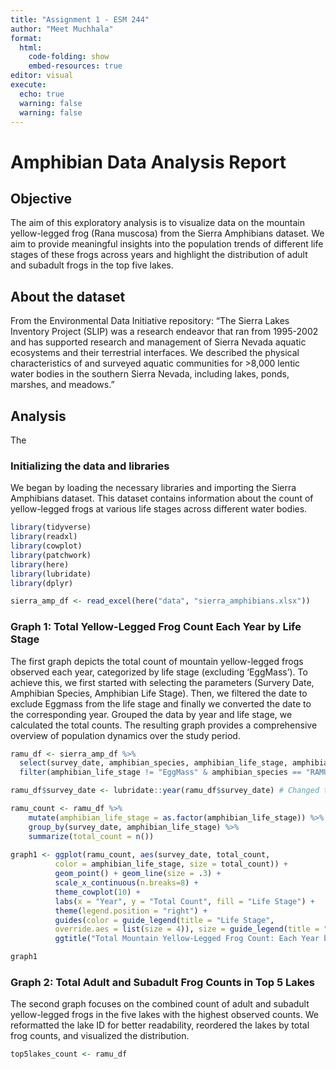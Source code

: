 ```yaml
---
title: "Assignment 1 - ESM 244"
author: "Meet Muchhala"
format: 
  html:
    code-folding: show
    embed-resources: true
editor: visual
execute: 
  echo: true
  warning: false
  warning: false
---
```


# Amphibian Data Analysis Report

## Objective

The aim of this exploratory analysis is to visualize data on the mountain yellow-legged frog (Rana muscosa) from the Sierra Amphibians dataset. We aim to provide meaningful insights into the population trends of different life stages of these frogs across years and highlight the distribution of adult and subadult frogs in the top five lakes.

## About the dataset

From the Environmental Data Initiative repository: “The Sierra Lakes Inventory Project (SLIP) was a research endeavor that ran from 1995-2002 and has supported research and management of Sierra Nevada aquatic ecosystems and their terrestrial interfaces. We described the physical characteristics of and surveyed aquatic communities for \>8,000 lentic water bodies in the southern Sierra Nevada, including lakes, ponds, marshes, and meadows.”

## Analysis

The

### Initializing the data and libraries

We began by loading the necessary libraries and importing the Sierra Amphibians dataset. This dataset contains information about the count of yellow-legged frogs at various life stages across different water bodies.

```r

library(tidyverse)
library(readxl)
library(cowplot)
library(patchwork)
library(here)
library(lubridate)
library(dplyr)

```

```r
sierra_amp_df <- read_excel(here("data", "sierra_amphibians.xlsx"))
```

### Graph 1: Total Yellow-Legged Frog Count Each Year by Life Stage

The first graph depicts the total count of mountain yellow-legged frogs observed each year, categorized by life stage (excluding 'EggMass'). To achieve this, we first started with selecting the parameters (Survery Date, Amphibian Species, Amphibian Life Stage). Then, we filtered the date to exclude Eggmass from the life stage and finally we converted the date to the corresponding year. Grouped the data by year and life stage, we calculated the total counts. The resulting graph provides a comprehensive overview of population dynamics over the study period.

```r

ramu_df <- sierra_amp_df %>% 
  select(survey_date, amphibian_species, amphibian_life_stage, amphibian_state, ) %>% 
  filter(amphibian_life_stage != "EggMass" & amphibian_species == "RAMU") 

ramu_df$survey_date <- lubridate::year(ramu_df$survey_date) # Changed the date format to year
```

```r


ramu_count <- ramu_df %>% 
    mutate(amphibian_life_stage = as.factor(amphibian_life_stage)) %>% 
    group_by(survey_date, amphibian_life_stage) %>% 
    summarize(total_count = n())
  
graph1 <- ggplot(ramu_count, aes(survey_date, total_count,
          color = amphibian_life_stage, size = total_count)) + 
          geom_point() + geom_line(size = .3) + 
          scale_x_continuous(n.breaks=8) +
          theme_cowplot(10) +
          labs(x = "Year", y = "Total Count", fill = "Life Stage") +
          theme(legend.position = "right") + 
          guides(color = guide_legend(title = "Life Stage", 
          override.aes = list(size = 4)), size = guide_legend(title = "Total Count",                     override.aes = list(color = "black", size = 4))) + 
          ggtitle("Total Mountain Yellow-Legged Frog Count: Each Year by Life Stage") 

graph1


```


### Graph 2: Total Adult and Subadult Frog Counts in Top 5 Lakes

The second graph focuses on the combined count of adult and subadult yellow-legged frogs in the five lakes with the highest observed counts. We reformatted the lake ID for better readability, reordered the lakes by total frog counts, and visualized the distribution.

```r

top5lakes_count <- ramu_df
```

